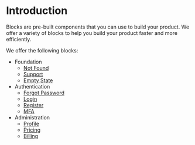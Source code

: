 
<Meta title="Blocks/Introduction" />

# Introduction

Blocks are pre-built components that you can use to build your product.
We offer a variety of blocks to help you build your product faster and more efficiently.

We offer the following blocks:

- Foundation
  - [Not Found](?path=/docs/blocks-foundation-not-found--docs)
  - [Support](?path=/docs/blocks-foundation-support--docs)
  - [Empty State](?path=/docs/blocks-foundation-empty-state--docs)
- Authentication
  - [Forgot Password](?path=/docs/blocks-authentication-forgot-password--docs)
  - [Login](?path=/docs/blocks-authentication-login--docs)
  - [Register](?path=/docs/blocks-authentication-register--docs)
  - [MFA](?path=/docs/blocks-authentication-mfa--docs)
- Administration
  - [Profile](?path=/docs/blocks-administration-profile--docs)
  - [Pricing](?path=/docs/blocks-administration-pricing--docs)
  - [Billing](?path=/docs/blocks-administration-billing--docs)

